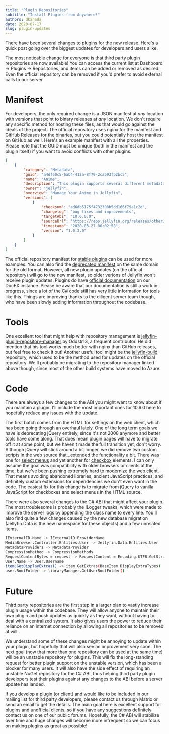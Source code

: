 ```yaml
---
title: "Plugin Repositories"
subtitle: "Install Plugins from Anywhere!"
authors: dkanada
date: 2020-07-17
slug: plugin-updates
---
```


There have been several changes to plugins for the new release.
Here's a quick post going over the biggest updates for developers and users alike.
<!--truncate-->
The most noticable change for everyone is that third party plugin repositories are now available!
You can access the current list at Dashboard -> Plugins -> Repositories, and items can be added or removed as desired.
Even the official repository can be removed if you'd prefer to avoid external calls to our server.

# Manifest

For developers, the only required change is a JSON manifest at *any* location with versions that point to binary releases at *any* location.
We don't require any specific method for hosting these files, as that would go against the ideals of the project.
The official repository uses nginx for the manifest and GitHub Releases for the binaries, but you could potentially host the manifest on GitHub as well.
Here's an example manifest with all the properties.
Please note that the GUID must be unique (both in the manifest and the plugin itself) if you want to avoid conflicts with other plugins.

```json
[
    {
        "category": "Metadata",
        "guid": "a4df60c5-6ab4-412a-8f79-2cab93fb2bc5",
        "name": "Anime",
        "description": "This plugin supports several different metadata providers and options for organizing your collection.",
        "owner": "jellyfin",
        "overview": "Manage Your Anime in Jellyfin",
        "versions": [
            {
                "checksum": "ad6db5175f4732308b5dd166f79a1c2d",
                "changelog": "bug fixes and improvements",
                "targetAbi": "10.6.0.0",
                "sourceUrl": "https://repo.jellyfin.org/releases/other/whats-this-plugin.zip.gif",
                "timestamp": "2020-03-27 06:02:58",
                "version": "1.0.3.0"
            }
        ]
    }
]
```

The official repository manifest for <a href="https://repo.jellyfin.org/releases/plugin/manifest-stable.json">stable plugins</a> can be used for more examples.
You can also find the <a href="https://repo.jellyfin.org/releases/plugin/manifest.json">deprecated manifest</a> on the same domain for the old format.
However, all new plugin updates (on the official repository) will go to the new manifest, so older verions of Jellyfin won't receive plugin updates.
Plugins do have <a href="https://jellyfin.org/docs/plugin-api/MediaBrowser.Model.Updates.html">official documentation</a> on our DocFX instance.
Please be aware that our documentation is still a work in progress, since a lot of the C# code still has very little information for tools like this.
Things are improving thanks to the diligent server team though, who have been slowly adding information throughout the codebase.

# Tools

One excellent tool that might help with repository management is <a href="https://github.com/oddstr13/jellyfin-plugin-repository-manager">jellyfin-plugin-repository-manager</a> by Oddstr13, a frequent contributor.
He did mention that his tool works much better with nginx than GitHub releases, but feel free to check it out!
Another useful tool might be the <a href="https://github.com/jellyfin/jellyfin-build">jellyfin-build</a> repository, which used to be the method used for updates on the official repository.
We'll probably be migrating to the repository manager linked above though, since most of the other build systems have moved to Azure.

# Code

There are always a few changes to the ABI you might want to know about if you maintain a plugin.
I'll include the most important ones for 10.6.0 here to hopefully reduce any issues with the update.

The first batch comes from the HTML for settings on the web client, which has been going through an overhaul lately.
One of the long term goals we have is deprecating jQuery entirely, since it's not 2008 anymore and better tools have come along.
That does mean plugin pages will have to migrate off it at some point, but we haven't made the full transition yet, don't worry.
Although jQuery will stick around a bit longer, we did remove two custom scripts in the web source that...extended the functionality a bit.
There was one for <a href="https://github.com/jellyfin/jellyfin-web/blob/release-10.5.z/src/legacy/selectmenu.js">select menus</a> and yet another for <a href="https://github.com/jellyfin/jellyfin-web/blob/release-10.5.z/src/legacy/fnchecked.js">checkbox</a> elements.
I can only assume the goal was compatibility with older browsers or clients at the time, but we've been pushing extremely hard to modernize the web client.
That means avoiding abandoned libraries, ancient JavaScript practices, and definitely custom extensions for dependencies we don't even want in the code.
The easiest fix for this change is to migrate from jQuery to vanilla JavaScript for checkboxes and select menus in the HTML source.

There were also several changes to the C# ABI that might affect your plugin.
The most troublesome is probably the ILogger tweaks, which were made to improve the server logs by appending the class name to every line.
You'll also find quite a few changes caused by the new database migration (Jellyfin.Data is the new namespace for these objects) and a few unrelated items.

```sh
IExternalID.Name -> IExternalID.ProviderName
MediaBrowser.Controller.Entities.User -> Jellyfin.Data.Entities.User
MetadataProviders -> MetadataProvider
CompressionMethod -> CompressionMethods
RequestContentBytes = request -> RequestContent = Encoding.UTF8.GetString(request)
User.Name -> User.Username
item.GetDisplayExtras() -> item.GetExtras(BaseItem.DisplayExtraTypes)
user.RootFolder -> libraryManager.GetUserRootFolder()
```

# Future

Third party repositories are the first step in a larger plan to vastly increase plugin usage within the codebase.
They will allow anyone to maintain their own plugin and push updates as quickly as they want, without having to deal with a centralized system.
It also gives users the power to reduce their reliance on an internet connection by allowing all repositories to be removed at will.

We understand some of these changes might be annoying to update within your plugin, but hopefully that will also see an improvement very soon.
The next goal (now that more than one repository can be used at the same time) will be an unstable repository for plugins.
This will fix the long-standing request for better plugin support on the unstable version, which has been a blocker for many users.
It will also have the side effect of requiring an unstable NuGet repository for the C# ABI, thus helping third party plugin developers test their plugins against any changes to the ABI before a server update has landed.

If you develop a plugin (or client) and would like to be included in our mailing list for third party developers, please contact us through Matrix or send an email to get the details.
The main goal here is excellent support for plugins and unofficial clients, so if you have any suggestions definitely contact us on one of our public forums.
Hopefully, the C# ABI will stabilize over time and huge changes will become more infrequent so we can focus on making plugins as great as possible!
